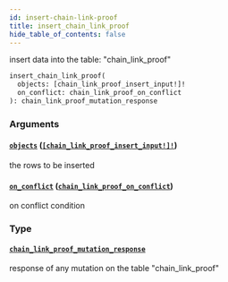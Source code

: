 ```yaml
---
id: insert-chain-link-proof
title: insert_chain_link_proof
hide_table_of_contents: false
---
```


insert data into the table: "chain_link_proof"

```graphql
insert_chain_link_proof(
  objects: [chain_link_proof_insert_input!]!
  on_conflict: chain_link_proof_on_conflict
): chain_link_proof_mutation_response
```

### Arguments

#### [`objects`](#) ([`[chain_link_proof_insert_input!]!`](../inputs/chain-link-proof-insert-input))

the rows to be inserted

#### [`on_conflict`](#) ([`chain_link_proof_on_conflict`](../inputs/chain-link-proof-on-conflict))

on conflict condition

### Type

#### [`chain_link_proof_mutation_response`](../objects/chain-link-proof-mutation-response)

response of any mutation on the table "chain_link_proof"
